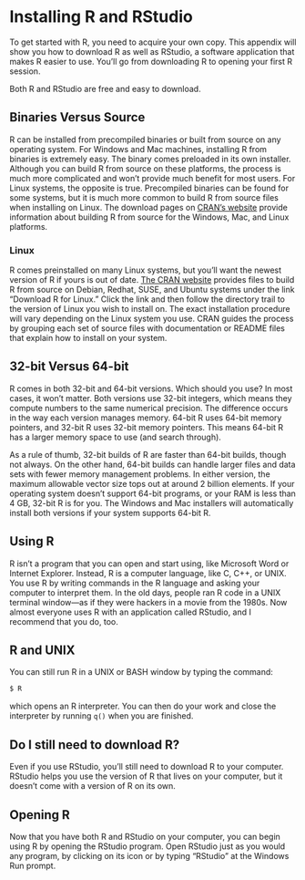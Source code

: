 # Installing R and RStudio {#sec-appendix-starting}

To get started with R, you need to acquire your own copy. This appendix will show you how to download R as well as RStudio, a software application that makes R easier to use. You'll go from downloading R to opening your first R session.

Both R and RStudio are free and easy to download.

::: callout-note
## Binaries Versus Source

R can be installed from precompiled binaries or built from source on any operating system. For Windows and Mac machines, installing R from binaries is extremely easy. The binary comes preloaded in its own installer. Although you can build R from source on these platforms, the process is much more complicated and won't provide much benefit for most users. For Linux systems, the opposite is true. Precompiled binaries can be found for some systems, but it is much more common to build R from source files when installing on Linux. The download pages on [CRAN's website](http://cran.r-project.org) provide information about building R from source for the Windows, Mac, and Linux platforms.
:::

### Linux

R comes preinstalled on many Linux systems, but you'll want the newest version of R if yours is out of date. [The CRAN website](http://cran.r-project.org) provides files to build R from source on Debian, Redhat, SUSE, and Ubuntu systems under the link "Download R for Linux." Click the link and then follow the directory trail to the version of Linux you wish to install on. The exact installation procedure will vary depending on the Linux system you use. CRAN guides the process by grouping each set of source files with documentation or README files that explain how to install on your system.

::: callout-note
## 32-bit Versus 64-bit

R comes in both 32-bit and 64-bit versions. Which should you use? In most cases, it won't matter. Both versions use 32-bit integers, which means they compute numbers to the same numerical precision. The difference occurs in the way each version manages memory. 64-bit R uses 64-bit memory pointers, and 32-bit R uses 32-bit memory pointers. This means 64-bit R has a larger memory space to use (and search through).

As a rule of thumb, 32-bit builds of R are faster than 64-bit builds, though not always. On the other hand, 64-bit builds can handle larger files and data sets with fewer memory management problems. In either version, the maximum allowable vector size tops out at around 2 billion elements. If your operating system doesn't support 64-bit programs, or your RAM is less than 4 GB, 32-bit R is for you. The Windows and Mac installers will automatically install both versions if your system supports 64-bit R.
:::

## Using R

R isn't a program that you can open and start using, like Microsoft Word or Internet Explorer. Instead, R is a computer language, like C, C++, or UNIX. You use R by writing commands in the R language and asking your computer to interpret them. In the old days, people ran R code in a UNIX terminal window---as if they were hackers in a movie from the 1980s. Now almost everyone uses R with an application called RStudio, and I recommend that you do, too.

::: callout-tip
## R and UNIX

You can still run R in a UNIX or BASH window by typing the command:

``` bash
$ R
```

which opens an R interpreter. You can then do your work and close the interpreter by running `q()` when you are finished.
:::

::: callout-tip
## Do I still need to download R?

Even if you use RStudio, you'll still need to download R to your computer. RStudio helps you use the version of R that lives on your computer, but it doesn't come with a version of R on its own.
:::

## Opening R

Now that you have both R and RStudio on your computer, you can begin using R by opening the RStudio program. Open RStudio just as you would any program, by clicking on its icon or by typing "RStudio" at the Windows Run prompt.
